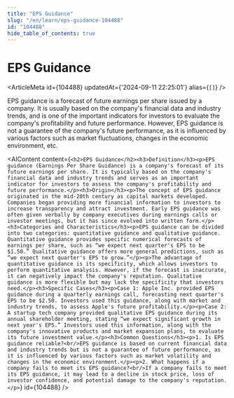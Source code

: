 ```yaml
---
title: "EPS Guidance"
slug: "/en/learn/eps-guidance-104488"
id: "104488"
hide_table_of_contents: true
---
```



# EPS Guidance

<ArticleMeta id={104488} updatedAt={'2024-09-11 22:25:01'} alias={`[]`} />
<div className='border-solid border-b border-t-0 my-4 border-[var(--ifm-color-gray-300)]' />

EPS guidance is a forecast of future earnings per share issued by a company. It is usually based on the company's financial data and industry trends, and is one of the important indicators for investors to evaluate the company's profitability and future performance. However, EPS guidance is not a guarantee of the company's future performance, as it is influenced by various factors such as market fluctuations, changes in the economic environment, etc.

<AIContent content={`<h2>EPS Guidance</h2><h3>Definition</h3><p>EPS guidance (Earnings Per Share Guidance) is a company's forecast of its future earnings per share. It is typically based on the company's financial data and industry trends and serves as an important indicator for investors to assess the company's profitability and future performance.</p><h3>Origin</h3><p>The concept of EPS guidance originated in the mid-20th century as capital markets developed. Companies began providing more financial information to investors to increase transparency and attract investment. Early EPS guidance was often given verbally by company executives during earnings calls or investor meetings, but it has since evolved into written form.</p><h3>Categories and Characteristics</h3><p>EPS guidance can be divided into two categories: quantitative guidance and qualitative guidance. Quantitative guidance provides specific numerical forecasts of earnings per share, such as “we expect next quarter's EPS to be $1.50.” Qualitative guidance offers more general predictions, such as “we expect next quarter's EPS to grow.”</p><p>The advantage of quantitative guidance is its specificity, which allows investors to perform quantitative analysis. However, if the forecast is inaccurate, it can negatively impact the company's reputation. Qualitative guidance is more flexible but may lack the specificity that investors need.</p><h3>Specific Cases</h3><p>Case 1: Apple Inc. provided EPS guidance during a quarterly earnings call, forecasting next quarter's EPS to be $2.50. Investors used this guidance, along with market and industry trends, to assess Apple's future profitability.</p><p>Case 2: A startup tech company provided qualitative EPS guidance during its annual shareholder meeting, stating “we expect significant growth in next year's EPS.” Investors used this information, along with the company's innovative products and market expansion plans, to evaluate its future investment value.</p><h3>Common Questions</h3><p>1. Is EPS guidance reliable?<br/>EPS guidance is based on current financial data and industry trends but is not a guarantee of future performance, as it is influenced by various factors such as market volatility and changes in the economic environment.</p><p>2. What happens if a company fails to meet its EPS guidance?<br/>If a company fails to meet its EPS guidance, it may lead to a decline in stock price, loss of investor confidence, and potential damage to the company's reputation.</p>`} id={104488} />
